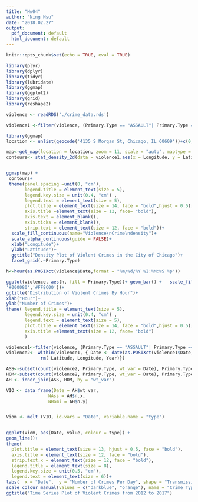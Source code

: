 ```yaml
---
title: "Hw04"
author: "Ning Hsu"
date: "2018.02.27"
output:
  pdf_document: default
  html_document: default
---
```


```r
knitr::opts_chunk$set(echo = TRUE, eval = TRUE)
```


```r
library(plyr)
library(dplyr)
library(tidyr)
library(lubridate)
library(ggmap)
library(ggplot2)
library(grid)
library(reshape2)
```


```r
violence <- readRDS('./crime_data.rds')

violence1 <-filter(violence, (Primary.Type == "ASSAULT"| Primary.Type == "HOMICIDE") )
```




```r
library(ggmap)
location <- unlist(geocode('4135 S Morgan St, Chicago, IL 60609'))+c(0,.02)

map<-get_map(location = location, zoom = 11, scale = "auto", maptype = "terrain", source = "google", color = "bw")
contours<- stat_density_2d(data = violence1,aes(x = Longitude, y = Latitude, fill = ..level.., alpha = ..level..),geom = "polygon", n = 500, size = 0.01)


ggmap(map) + 
 contours+
 theme(panel.spacing =unit(0, "cm"),
       legend.title = element_text(size = 5),
       legend.key.size = unit(0.4, "cm") ,
       legend.text = element_text(size = 5),
       plot.title = element_text(size = 14, face = "bold",hjust = 0.5),
       axis.title =element_text(size = 12, face= "bold"),
       axis.text = element_blank(),
       axis.ticks = element_blank(),
       strip.text = element_text(size = 12, face = "bold"))+
  scale_fill_continuous(name="Violence\nCrime\ndensity")+
  scale_alpha_continuous(guide = FALSE)+
  xlab("Longitude")+
  ylab("Latitude")+
  ggtitle("Density Plot of Violent Crimes in the City of Chicago")+
  facet_grid(.~Primary.Type)

```







```r


h<-hour(as.POSIXct(violence$Date,format = "%m/%d/%Y %I:%M:%S %p"))

ggplot(violence, aes(h, fill = Primary.Type))+ geom_bar() +   scale_fill_manual("Crime Type", values = c('#FF69B4',
'#000080','#FF8C00'))+
ggtitle("Distribution of Violent Crimes By Hour")+
xlab("Hour")+
ylab("Number of Crimes")+
theme( legend.title = element_text(size = 5),
       legend.key.size = unit(0.4, "cm") ,
       legend.text = element_text(size = 5),
       plot.title = element_text(size = 14, face = "bold",hjust = 0.5),
       axis.title =element_text(size = 12, face= "bold")
       )

```



```r
violence1<-filter(violence, (Primary.Type == "ASSAULT"| Primary.Type == "HOMICIDE"))
violence2<- within(violence1, { Date <- date(as.POSIXct(violence1$Date, format = "%m/%d/%Y %I:%M:%S"))
             rm( Latitude, Longitude, Year)})

ASS<-subset(count(violence2, Primary.Type, wt_var = Date), Primary.Type == "ASSAULT")
HOM<-subset(count(violence2, Primary.Type, wt_var = Date), Primary.Type == "HOMICIDE")
AH <- inner_join(ASS, HOM, by = "wt_var")

VIO <- data_frame(Date = AH$wt_var,
                NAss = AH$n.x,
                NHomi = AH$n.y)


Viom <- melt (VIO, id.vars = "Date", variable.name = "type")


ggplot(Viom, aes(Date, value, colour = type)) + 
geom_line()+
theme(
  plot.title = element_text(size = 13, hjust = 0.5, face = "bold"),
  axis.title = element_text(size = 12, face = "bold"),
  strip.text.x = element_text(size = 12, face = "bold"),
  legend.title = element_text(size = 8),
  legend.key.size = unit(0.5, "cm"),
  legend.text = element_text(size = 6))+
labs(  x = "Date",  y = "Number of Crimes Per Day", shape = "Transmission" )+
scale_colour_manual(values = c("darkblue", "orange"), name = "Crime Types", labels = c("Assault", "Homicide"))+
ggtitle("Time Series Plot of Violent Crimes from 2012 to 2017")

```
